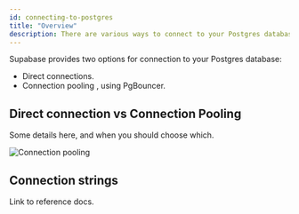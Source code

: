 ```yaml
---
id: connecting-to-postgres
title: "Overview"
description: There are various ways to connect to your Postgres database.
---
```


Supabase provides two options for connection to your Postgres database:

- Direct connections.
- Connection pooling , using PgBouncer.


## Direct connection vs Connection Pooling

Some details here, and when you should choose which.

![Connection pooling](/img/guides/connection-pool.png)

## Connection strings 

Link to reference docs.